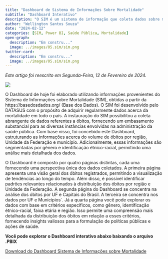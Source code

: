 ```yaml
---
title: "Dashboard de Sistema de Informações Sobre Mortalidade"
subtitle: "Dashboard Interativo"
description: "O SIM é um sistema de informação que coleta dados sobre mortalidade em todo o território nacional. Este Dashboard foi desenvolvido para fornecer uma visão abrangente dos dados coletados, permitindo a análise de tendências e a identificação de padrões relevantes."
author: "Wellington Santos Souza"
date: "2024-02-12"
categories: [SIM, Power BI, Saúde Pública, Mortalidade]
open-graph:
  description: "Em constru..."
  image: ../images/05.sim/sim.png
twitter-card:
  description: "Em constru..."
  image: ../images/05.sim/sim.png
---
```

*Este artigo foi reescrito em Segunda-Feira, 12 de Fevereiro de 2024.*

![](../images/05.sim/sim.png)

O Dashboard de hoje foi elaborado utilizando informações provenientes do Sistema de Informações sobre Mortalidade (SIM), obtidas a partir da https://basedosdados.org/ (Base dos Dados). O SIM foi desenvolvido pelo DATASUS com o propósito de adquirir regularmente dados acerca da mortalidade em todo o país. A instauração do SIM possibilitou a coleta abrangente de dados referentes a óbitos, fornecendo um embasamento substancial para as diversas instâncias envolvidas na administração da saúde pública. Com base nisso, foi concebido este Dashboard, estruturando as informações acerca do volume de óbitos por região, Unidade da Federação e município. Adicionalmente, essas informações são segmentadas por gênero e identificação étnico-racial, permitindo uma análise mais detalhada dos dados.

O Dashboard é composto por quatro páginas distintas, cada uma fornecendo uma perspectiva única dos dados coletados. A primeira página apresenta uma visão geral dos óbitos registrados, permitindo a visualização de tendências ao longo do tempo. Além disso, é possível identificar padrões relevantes relacionados à distribuição dos óbitos por região e Unidade da Federação. A segunda página do Dashboard se concentra na análise dos óbitos por UF e Capitais do Brasil. A terceira se concentra nos dados por UF e Municípios´. Já a quarta página você pode explorar os dados com base em critérios específicos, como gênero, identificação étnico-racial, faixa etária e região. Isso permite uma compreensão mais detalhada da distribuição dos óbitos em relação a esses critérios, fornecendo insights valiosos para a formulação de políticas públicas e ações de saúde.

**Você pode explorar o Dashboard interativo abaixo baixando o arquivo .PBIX**

[Download do Dashboard Sistema de Informações sobre Mortalidade](..\arquivos-pbix\Sistema de Informações sobre Mortalidade.pbix)